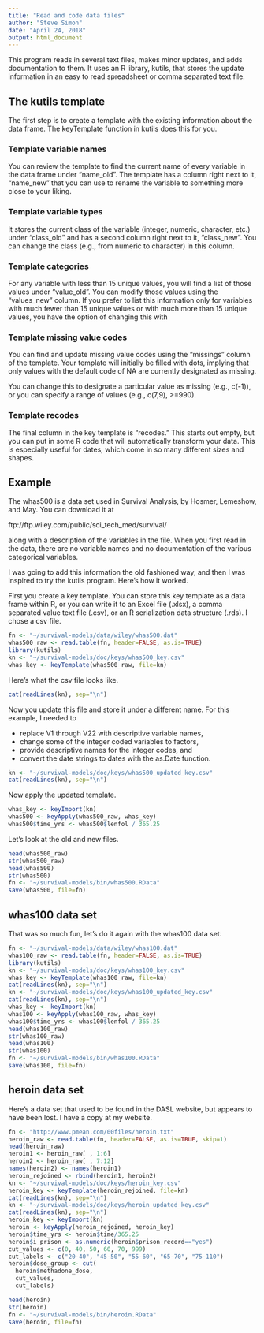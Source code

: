 ```yaml
---
title: "Read and code data files"
author: "Steve Simon"
date: "April 24, 2018"
output: html_document
---
```


This program reads in several text files, makes minor updates, and adds documentation to them. It uses an R library, kutils, that stores the update information in an easy to read spreadsheet or comma separated text file.

## The kutils template

The first step is to create a template with the existing information about the data frame. The keyTemplate function in kutils does this for you.

### Template variable names

You can review the template to find the current name of every variable in the data frame under "name_old". The template has a column right next to it, "name_new" that you can use to rename the variable to something more close to your liking. 

### Template variable types

It stores the current class of the variable (integer, numeric, character, etc.) under "class_old" and has a second column right next to it, "class_new". You can change the class (e.g., from numeric to character) in this column.

### Template categories

For any variable with less than 15 unique values, you will find a list of those values under "value_old". You can modify those values using the "values_new" column. If you prefer to list this information only for variables with much fewer than 15 unique values or with much more than 15 unique values, you have the option of changing this with 

### Template missing value codes

You can find and update missing value codes using the "missings" column of the template. Your template will initially be filled with dots, implying that only values with the default code of NA are currently designated as missing.

You can change this to designate a particular value as missing (e.g., c(-1)), or you can specify a range of values (e.g., c(7,9), >=990).

### Template recodes

The final column in the key template is "recodes." This starts out empty, but you can put in some R code that will automatically transform your data. This is especially useful for dates, which come in so many different sizes and shapes.

## Example

The whas500 is a data set used in Survival Analysis, by Hosmer, Lemeshow, and May. You can download it at 

ftp://ftp.wiley.com/public/sci_tech_med/survival/

along with a description of the variables in the file. When you first read in the data, there are no variable names and no documentation of the various categorical variables.

I was going to add this information the old fashioned way, and then I was inspired to try the kutils program. Here's how it worked.

First you create a key template. You can store this key template as a data frame within R, or you can write it to an Excel file (.xlsx), a comma separated value text file (.csv), or an R serialization data structure (.rds). I chose a csv file.

```r
fn <- "~/survival-models/data/wiley/whas500.dat"
whas500_raw <- read.table(fn, header=FALSE, as.is=TRUE)
library(kutils)
kn <- "~/survival-models/doc/keys/whas500_key.csv"
whas_key <- keyTemplate(whas500_raw, file=kn)
```

Here's what the csv file looks like.

```r
cat(readLines(kn), sep="\n")
```

Now you update this file and store it under a different name. For this example, I needed to 

* replace V1 through V22 with descriptive variable names,
* change some of the integer coded variables to factors,
* provide descriptive names for the integer codes, and
* convert the date strings to dates with the as.Date function.

```r
kn <- "~/survival-models/doc/keys/whas500_updated_key.csv"
cat(readLines(kn), sep="\n")
```

Now apply the updated template.

```r
whas_key <- keyImport(kn)
whas500 <- keyApply(whas500_raw, whas_key)
whas500$time_yrs <- whas500$lenfol / 365.25

```

Let's look at the old and new files.

```r
head(whas500_raw)
str(whas500_raw)
head(whas500)
str(whas500)
fn <- "~/survival-models/bin/whas500.RData"
save(whas500, file=fn)
```

## whas100 data set

That was so much fun, let's do it again with the whas100 data set.

```r
fn <- "~/survival-models/data/wiley/whas100.dat"
whas100_raw <- read.table(fn, header=FALSE, as.is=TRUE)
library(kutils)
kn <- "~/survival-models/doc/keys/whas100_key.csv"
whas_key <- keyTemplate(whas100_raw, file=kn)
cat(readLines(kn), sep="\n")
kn <- "~/survival-models/doc/keys/whas100_updated_key.csv"
cat(readLines(kn), sep="\n")
whas_key <- keyImport(kn)
whas100 <- keyApply(whas100_raw, whas_key)
whas100$time_yrs <- whas100$lenfol / 365.25
head(whas100_raw)
str(whas100_raw)
head(whas100)
str(whas100)
fn <- "~/survival-models/bin/whas100.RData"
save(whas100, file=fn)
```

## heroin data set

Here's a data set that used to be found in the DASL website, but appears to have been lost. I have a copy at my website.

```r
fn <- "http://www.pmean.com/00files/heroin.txt"
heroin_raw <- read.table(fn, header=FALSE, as.is=TRUE, skip=1)
head(heroin_raw)
heroin1 <- heroin_raw[ , 1:6]
heroin2 <- heroin_raw[ , 7:12]
names(heroin2) <- names(heroin1)
heroin_rejoined <- rbind(heroin1, heroin2)
kn <- "~/survival-models/doc/keys/heroin_key.csv"
heroin_key <- keyTemplate(heroin_rejoined, file=kn)
cat(readLines(kn), sep="\n")
kn <- "~/survival-models/doc/keys/heroin_updated_key.csv"
cat(readLines(kn), sep="\n")
heroin_key <- keyImport(kn)
heroin <- keyApply(heroin_rejoined, heroin_key)
heroin$time_yrs <- heroin$time/365.25
heroin$i_prison <- as.numeric(heroin$prison_record=="yes")
cut_values <- c(0, 40, 50, 60, 70, 999)
cut_labels <- c("20-40", "45-50", "55-60", "65-70", "75-110")
heroin$dose_group <- cut(
  heroin$methadone_dose, 
  cut_values, 
  cut_labels)

head(heroin)
str(heroin)
fn <- "~/survival-models/bin/heroin.RData"
save(heroin, file=fn)
```